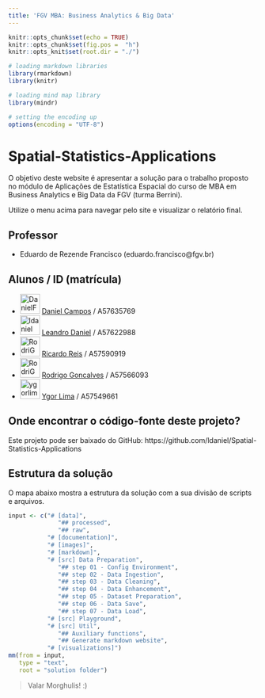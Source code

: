```yaml
---
title: 'FGV MBA: Business Analytics & Big Data'
---
```


```r

knitr::opts_chunk$set(echo = TRUE)
knitr::opts_chunk$set(fig.pos =  "h")
knitr::opts_knit$set(root.dir = "./")

# loading markdown libraries
library(rmarkdown)
library(knitr)

# loading mind map library
library(mindr)

# setting the encoding up
options(encoding = "UTF-8")

```

# Spatial-Statistics-Applications

O objetivo deste website é apresentar a solução para o trabalho proposto no módulo de Aplicações de Estatística Espacial do curso de MBA em Business Analytics e Big Data da FGV (turma Berrini).

Utilize o menu acima para navegar pelo site e visualizar o relatório final.

## Professor
- Eduardo de Rezende Francisco (eduardo.francisco@fgv.br)

## Alunos / ID (matrícula)

- <a href="https://github.com/DanielFCampos"><img src="https://avatars2.githubusercontent.com/u/31582602?s=460&v=4" title="DanielFCampos" width="40" height="40"></a> [Daniel Campos](mailto:daniel.ferraz.campos@gmail.com) / A57635769
- <a href="https://github.com/ldaniel"><img src="https://avatars2.githubusercontent.com/u/205534?s=460&v=4" title="ldaniel" width="40" height="40"></a>  [Leandro Daniel](mailto:contato@leandrodaniel.com) / A57622988
- <a href="https://github.com/ricardobreis"><img src="https://avatars2.githubusercontent.com/u/4885152?s=64&v=4" title="RodriGonca" width="40" height="40"></a> [Ricardo Reis](mailto:ricardo.l.b.reis@gmail.com) / A57590919
- <a href="https://github.com/RodriGonca"><img src="https://avatars2.githubusercontent.com/u/50252438?s=460&v=4" title="RodriGonca" width="40" height="40"></a> [Rodrigo Goncalves](mailto:rodrigo.goncalves@me.com) / A57566093
- <a href="https://github.com/ygorlima1"><img src="https://avatars2.githubusercontent.com/u/52429828?s=460&v=4" title="ygorlima1" width="40" height="40"></a>  [Ygor Lima](mailto:ygor_redesocial@hotmail.com) / A57549661

## Onde encontrar o código-fonte deste projeto?
Este projeto pode ser baixado do GitHub: https://github.com/ldaniel/Spatial-Statistics-Applications

## Estrutura da solução
O mapa abaixo mostra a estrutura da solução com a sua divisão de scripts e arquivos.

```r

input <- c("# [data]",
              "## processed", 
              "## raw",
           "# [documentation]",
           "# [images]",
           "# [markdown]",
           "# [src] Data Preparation", 
              "## step 01 - Config Environment", 
              "## step 02 - Data Ingestion",
              "## step 03 - Data Cleaning",
              "## step 04 - Data Enhancement",
              "## step 05 - Dataset Preparation",
              "## step 06 - Data Save",
              "## step 07 - Data Load", 
           "# [src] Playground",
           "# [src] Util",
              "## Auxiliary functions", 
              "## Generate markdown website",
           "# [visualizations]")
mm(from = input, 
   type = "text", 
   root = "solution folder")
```


> Valar Morghulis!
> :)

